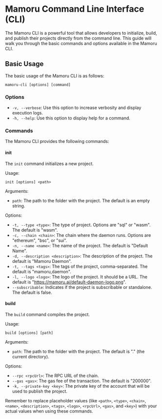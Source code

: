 #  Mamoru Command Line Interface (CLI)
The Mamoru CLI is a powerful tool that allows developers to initialize, build, and publish their projects directly from the command line. This guide will walk you through the basic commands and options available in the Mamoru CLI.

## Basic Usage
The basic usage of the Mamoru CLI is as follows:
```shell
mamoru-cli [options] [command]
```

### Options
* `-v, --verbose`: Use this option to increase verbosity and display execution logs.
* `-h, --help`: Use this option to display help for a command.

### Commands
The Mamoru CLI provides the following commands:

#### init
The `init` command initializes a new project.

Usage:
```shell
init [options] <path>
```

Arguments:
* `path`: The path to the folder with the project. The default is an empty string.

Options:
* `-t, --type <type>`: The type of project. Options are "sql" or "wasm". The default is "wasm".
* `-c, --chain <chain>`: The chain where the daemon runs. Options are "ethereum", "bsc", or "sui".
* `-n, --name <name>`: The name of the project. The default is "Default Name".
* `-d, --description <description>`: The description of the project. The default is "Mamoru Daemon".
* `-t, --tags <tags>`: The tags of the project, comma-separated. The default is "mamoru,daemon".
* `-l, --logo <logo>`: The logo of the project. It should be a URL. The default is "https://mamoru.ai/default-daemon-logo.png".
* `--subscribable`: Indicates if the project is subscribable or standalone. The default is false.

#### build 
The `build` command compiles the project.

Usage: 
```shell
build [options] [path]
```

Arguments:
* `path`: The path to the folder with the project. The default is "." (the current directory).

Options:
* `--rpc <rpcUrl>`: The RPC URL of the chain.
* `--gas <gas>`: The gas fee of the transaction. The default is "200000".
* `-k, --private-key <key>`: The private key of the account that will be used to publish the project.

Remember to replace placeholder values (like `<path>`, `<type>`, `<chain>`, `<name>`, `<description>`, `<tags>`, `<logo>`, `<rpcUrl>`, `<gas>`, and `<key>`) with your actual values when using these commands.